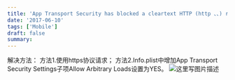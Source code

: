 ```yaml
---
title: 'App Transport Security has blocked a cleartext HTTP (http 、、) resource load since it is insecure.'
date: '2017-06-10'
tags: ['Mobile']
draft: false
summary: 
---
```


解决方法：
方法1.使用https协议请求；
方法2.Info.plist中增加App Transport Security Settings子项Allow Arbitrary Loads设置为YES。
![这里写图片描述](http://img.blog.csdn.net/20151122101140185)
